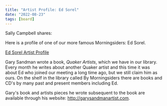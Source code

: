 ```yaml
---
title: "Artist Profile: Ed Sorel"
date: "2022-08-23"
tags: [board]
---
```


Sally Campbell shares:

Here is a profile of one of our more famous Morningsiders: Ed Sorel.

[Ed Sorel Artist Profile](https://drive.google.com/file/d/1AkvKR6BqCGUuo7j7BxOJKzRHvaXyeGCI/view?usp=sharing)

Gary Sandman wrote a book, _Quaker Artists_, which we have in our library. Every month he writes about another Quaker artist and this time it was about Ed who joined our meeting a long time ago, but we still claim him as ours. On the shelf in the library called By Morningsiders there are books and CD's by many past and present members including Ed.

Gary's book and artists pieces he wrote subsequent to the book are available through his website: http://garysandmanartist.com.

